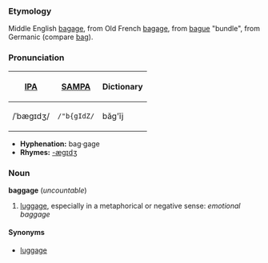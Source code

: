 ===Etymology===
Middle English [[bagage]], from Old French [[bagage]], from [[bague]] "bundle", from Germanic (compare [[bag]]).  

===Pronunciation===
{| border=1 cellpadding=5
! [[w:International Phonetic Alphabet|IPA]] !! [[w:SAMPA|SAMPA]] !! Dictionary
|-
| /ˈbæɡɪdʒ/ || <tt>/"b{gIdZ/</tt> || băg'ĭj
|}

*'''Hyphenation:''' bag·gage
*'''Rhymes:''' [[Rhymes:English:-æɡɪdʒ|-æɡɪdʒ]]


===Noun===
'''baggage''' (''uncountable'')
# [[luggage]], especially in a metaphorical or negative sense: ''emotional baggage''

====Synonyms====
*[[luggage]]